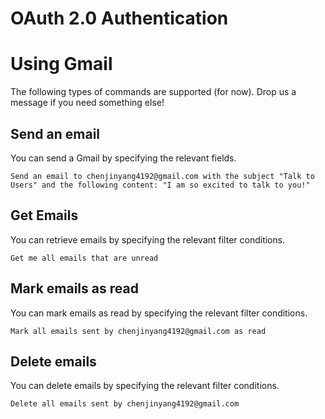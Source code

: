 
# OAuth 2.0 Authentication

# Using Gmail

The following types of commands are supported (for now). Drop us a message if you need something else!

## Send an email

You can send a Gmail by specifying the relevant fields. 
```
Send an email to chenjinyang4192@gmail.com with the subject "Talk to Users" and the following content: "I am so excited to talk to you!"
```

## Get Emails

You can retrieve emails by specifying the relevant filter conditions.
```
Get me all emails that are unread
```

## Mark emails as read

You can mark emails as read by specifying the relevant filter conditions.
```
Mark all emails sent by chenjinyang4192@gmail.com as read
```

## Delete emails

You can delete emails by specifying the relevant filter conditions.
```
Delete all emails sent by chenjinyang4192@gmail.com
```